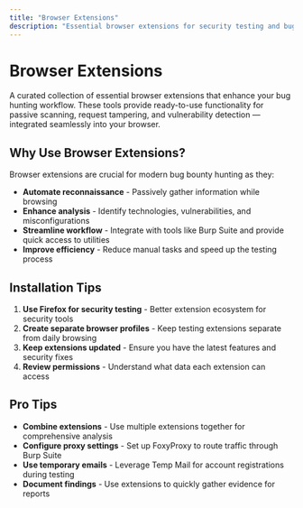 ```yaml
---
title: "Browser Extensions"
description: "Essential browser extensions for security testing and bug bounty hunting"
---
```



# Browser Extensions

A curated collection of essential browser extensions that enhance your bug hunting workflow. These tools provide ready-to-use functionality for passive scanning, request tampering, and vulnerability detection — integrated seamlessly into your browser.

## Why Use Browser Extensions?

Browser extensions are crucial for modern bug bounty hunting as they:
- **Automate reconnaissance** - Passively gather information while browsing
- **Enhance analysis** - Identify technologies, vulnerabilities, and misconfigurations
- **Streamline workflow** - Integrate with tools like Burp Suite and provide quick access to utilities
- **Improve efficiency** - Reduce manual tasks and speed up the testing process

<BrowserExtensions />

## Installation Tips

1. **Use Firefox for security testing** - Better extension ecosystem for security tools
2. **Create separate browser profiles** - Keep testing extensions separate from daily browsing
3. **Keep extensions updated** - Ensure you have the latest features and security fixes
4. **Review permissions** - Understand what data each extension can access

## Pro Tips

- **Combine extensions** - Use multiple extensions together for comprehensive analysis
- **Configure proxy settings** - Set up FoxyProxy to route traffic through Burp Suite
- **Use temporary emails** - Leverage Temp Mail for account registrations during testing
- **Document findings** - Use extensions to quickly gather evidence for reports
